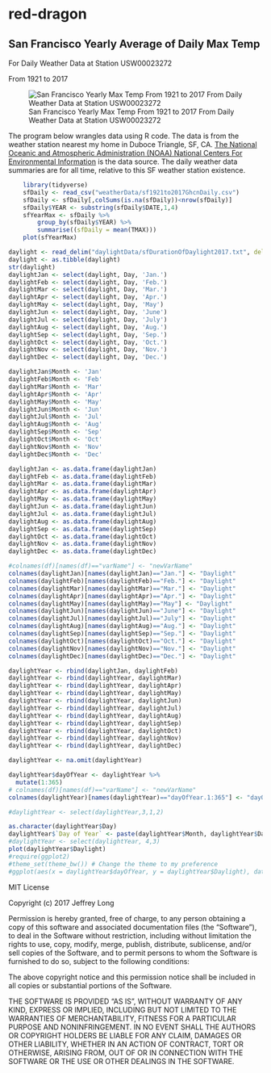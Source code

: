 # red-dragon

## San Francisco Yearly Average of Daily Max Temp 

For Daily Weather Data at Station USW00023272

From 1921 to 2017 

![San Francisco Yearly Max Temp From 1921 to 2017 From Daily Weather Data at Station USW00023272](https://github.com/jeffreyCarlLong/red-dragon/sfYealyMaxDailyTemp.png)

The program below wrangles data using R code. The data is from the weather station nearest my home in Duboce Triangle, SF, CA. [The National Oceanic and Atmospheric Administration (NOAA) National Centers For Environmental Information](https://www.ncdc.noaa.gov/) is the data source. The daily weather data summaries are for all time, relative to this SF weather station existence.

```r
    library(tidyverse)
    sfDaily <- read_csv("weatherData/sf1921to2017GhcnDaily.csv")
    sfDaily <- sfDaily[,colSums(is.na(sfDaily))<nrow(sfDaily)]
    sfDaily$YEAR <- substring(sfDaily$DATE,1,4)
    sfYearMax <- sfDaily %>%
        group_by(sfDaily$YEAR) %>%
        summarise((sfDaily = mean(TMAX)))
    plot(sfYearMax)
```

```r
daylight <- read_delim("daylightData/sfDurationOfDaylight2017.txt", delim = "\t")
daylight <- as.tibble(daylight)
str(daylight)
daylightJan <- select(daylight, Day, 'Jan.')
daylightFeb <- select(daylight, Day, 'Feb.')
daylightMar <- select(daylight, Day, 'Mar.')
daylightApr <- select(daylight, Day, 'Apr.')
daylightMay <- select(daylight, Day, 'May')
daylightJun <- select(daylight, Day, 'June')
daylightJul <- select(daylight, Day, 'July')
daylightAug <- select(daylight, Day, 'Aug.')
daylightSep <- select(daylight, Day, 'Sep.')
daylightOct <- select(daylight, Day, 'Oct.')
daylightNov <- select(daylight, Day, 'Nov.')
daylightDec <- select(daylight, Day, 'Dec.')

daylightJan$Month <- 'Jan'
daylightFeb$Month <- 'Feb'
daylightMar$Month <- 'Mar'
daylightApr$Month <- 'Apr'
daylightMay$Month <- 'May'
daylightJun$Month <- 'Jun'
daylightJul$Month <- 'Jul'
daylightAug$Month <- 'Aug'
daylightSep$Month <- 'Sep'
daylightOct$Month <- 'Oct'
daylightNov$Month <- 'Nov'
daylightDec$Month <- 'Dec'

daylightJan <- as.data.frame(daylightJan)
daylightFeb <- as.data.frame(daylightFeb)
daylightMar <- as.data.frame(daylightMar)
daylightApr <- as.data.frame(daylightApr)
daylightMay <- as.data.frame(daylightMay)
daylightJun <- as.data.frame(daylightJun)
daylightJul <- as.data.frame(daylightJul)
daylightAug <- as.data.frame(daylightAug)
daylightSep <- as.data.frame(daylightSep)
daylightOct <- as.data.frame(daylightOct)
daylightNov <- as.data.frame(daylightNov)
daylightDec <- as.data.frame(daylightDec)

#colnames(df)[names(df)=="varName"] <- "newVarName"
colnames(daylightJan)[names(daylightJan)=="Jan."] <- "Daylight"
colnames(daylightFeb)[names(daylightFeb)=="Feb."] <- "Daylight"
colnames(daylightMar)[names(daylightMar)=="Mar."] <- "Daylight"
colnames(daylightApr)[names(daylightApr)=="Apr."] <- "Daylight"
colnames(daylightMay)[names(daylightMay)=="May"] <- "Daylight"
colnames(daylightJun)[names(daylightJun)=="June"] <- "Daylight"
colnames(daylightJul)[names(daylightJul)=="July"] <- "Daylight"
colnames(daylightAug)[names(daylightAug)=="Aug."] <- "Daylight"
colnames(daylightSep)[names(daylightSep)=="Sep."] <- "Daylight"
colnames(daylightOct)[names(daylightOct)=="Oct."] <- "Daylight"
colnames(daylightNov)[names(daylightNov)=="Nov."] <- "Daylight"
colnames(daylightDec)[names(daylightDec)=="Dec."] <- "Daylight"

daylightYear <- rbind(daylightJan, daylightFeb)
daylightYear <- rbind(daylightYear, daylightMar)
daylightYear <- rbind(daylightYear, daylightApr)
daylightYear <- rbind(daylightYear, daylightMay)
daylightYear <- rbind(daylightYear, daylightJun)
daylightYear <- rbind(daylightYear, daylightJul)
daylightYear <- rbind(daylightYear, daylightAug)
daylightYear <- rbind(daylightYear, daylightSep)
daylightYear <- rbind(daylightYear, daylightOct)
daylightYear <- rbind(daylightYear, daylightNov)
daylightYear <- rbind(daylightYear, daylightDec)

daylightYear <- na.omit(daylightYear)

daylightYear$dayOfYear <- daylightYear %>%
  mutate(1:365)
# colnames(df)[names(df)=="varName"] <- "newVarName"
colnames(daylightYear)[names(daylightYear)=="dayOfYear.1:365"] <- "dayOfYear"

#daylightYear <- select(daylightYear,3,1,2)

as.character(daylightYear$Day)
daylightYear$`Day of Year` <- paste(daylightYear$Month, daylightYear$Day)
#daylightYear <- select(daylightYear, 4,3)
plot(daylightYear$Daylight)
#require(ggplot2)
#theme_set(theme_bw()) # Change the theme to my preference
#ggplot(aes(x = daylightYear$dayOfYear, y = daylightYear$Daylight), data = daylightYear) + geom_point()
```


MIT License

Copyright (c) 2017 Jeffrey Long

Permission is hereby granted, free of charge, to any person obtaining a copy
of this software and associated documentation files (the "Software"), to deal
in the Software without restriction, including without limitation the rights
to use, copy, modify, merge, publish, distribute, sublicense, and/or sell
copies of the Software, and to permit persons to whom the Software is
furnished to do so, subject to the following conditions:

The above copyright notice and this permission notice shall be included in all
copies or substantial portions of the Software.

THE SOFTWARE IS PROVIDED "AS IS", WITHOUT WARRANTY OF ANY KIND, EXPRESS OR
IMPLIED, INCLUDING BUT NOT LIMITED TO THE WARRANTIES OF MERCHANTABILITY,
FITNESS FOR A PARTICULAR PURPOSE AND NONINFRINGEMENT. IN NO EVENT SHALL THE
AUTHORS OR COPYRIGHT HOLDERS BE LIABLE FOR ANY CLAIM, DAMAGES OR OTHER
LIABILITY, WHETHER IN AN ACTION OF CONTRACT, TORT OR OTHERWISE, ARISING FROM,
OUT OF OR IN CONNECTION WITH THE SOFTWARE OR THE USE OR OTHER DEALINGS IN THE
SOFTWARE.
